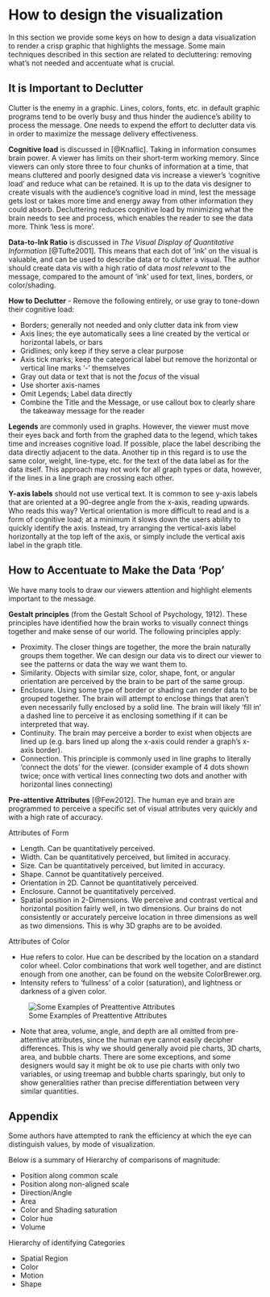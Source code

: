 # How to design the visualization

In this section we provide some keys on how to design a data visualization to render a crisp graphic that highlights the message.
Some main techniques described in this section are related to decluttering: removing what's not needed and accentuate what is crucial.

## It is Important to Declutter

Clutter is the enemy in a graphic. Lines, colors, fonts, etc. in default graphic programs tend to be overly busy and thus hinder the audience's ability to process the message. One needs to expend the effort to declutter data vis in order to maximize the message delivery effectiveness.

**Cognitive load** is discussed in [@Knaflic]. Taking in information consumes brain power. A viewer has limits on their short-term working memory. Since viewers can only store three to four chunks of information at a time, that means cluttered and poorly designed data vis increase a viewer's 'cognitive load' and reduce what can be retained. It is up to the data vis designer to create visuals with the audience's cognitive load in mind, lest the message gets lost or takes more time and energy away from other information they could absorb. Decluttering reduces cognitive load by minimizing what the brain needs to see and process, which enables the reader to see the data more. Think 'less is more'.

**Data-to-Ink Ratio** is discussed in *The Visual Display of Quantitative Information* [@Tufte2001]. This means that each dot of 'ink' on the visual is valuable, and can be used to describe data or to clutter a visual. The author should create data vis with a high ratio of data *most relevant* to the message, compared to the amount of 'ink' used for text, lines, borders, or color/shading.

**How to Declutter** - 	Remove the following entirely, or use gray to tone-down their cognitive load:

* Borders; generally not needed and only clutter data ink from view
* Axis lines; the eye automatically sees a line created by the vertical or horizontal labels, or bars
* Gridlines; only keep if they serve a clear purpose
* Axis tick marks; keep the categorical label but remove the horizontal or vertical line marks '-' themselves
* Gray out data or text that is not the *focus* of the visual 
* Use shorter axis-names
* Omit Legends; Label data directly
* Combine the Title and the Message, or use callout box to clearly share the takeaway message for the reader
		
**Legends** are commonly used in graphs. However, the viewer must move their eyes back and forth from the graphed data to the legend, which takes time and increases cognitive load. If possible, place the label describing the data directly adjacent to the data. Another tip in this regard is to use the same color, weight, line-type, etc. for the text of the data label as for the data itself. This approach may not work for all graph types or data, however, if the lines in a line graph are crossing each other. 

**Y-axis labels** should not use vertical text. It is common to see y-axis labels that are oriented at a 90-degree angle from the x-axis, reading upwards. Who reads this way? Vertical orientation is more difficult to read and is a form of cognitive load; at a minimum it slows down the users ability to quickly identify the axis. Instead, try arranging the vertical-axis label horizontally at the top left of the axis, or simply include the vertical axis label in the graph title.
		

## How to Accentuate to Make the Data ‘Pop’

We have many tools to draw our viewers attention and highlight elements important to the message.

**Gestalt principles** (from the Gestalt School of Psychology, 1912). These principles have identified how the brain works to visually connect things together and make sense of our world. The following principles apply:
	
* Proximity. The closer things are together, the more the brain naturally groups them together. We can design our data vis to direct our viewer to see the patterns or data the way we want them to.
* Similarity. Objects with similar size, color, shape, font, or angular orientation are perceived by the brain to be part of the same group. 
* Enclosure. Using some type of border or shading can render data to be grouped together. The brain will attempt to enclose things that aren't even necessarily fully enclosed by a solid line. The brain will likely 'fill in' a dashed line to perceive it as enclosing something if it can be interpreted that way. 
* Continuity.  The brain may perceive a border to exist when objects are lined up (e.g. bars lined up along the x-axis could render a graph's x-axis border).
* Connection. This principle is commonly used in line graphs to literally 'connect the dots' for the viewer. (consider example of 4 dots  shown twice; once with vertical lines connecting two dots and another with horizontal lines connecting)
	
**Pre-attentive Attributes** [@Few2012]. The human eye and brain are programmed to perceive a specific set of visual attributes very quickly and with a high rate of accuracy.
	
Attributes of Form

* Length. Can be quantitatively perceived.
* Width. Can be quantitatively perceived, but limited in accuracy.
* Size. Can be quantitatively perceived, but limited in accuracy.
* Shape. Cannot be quantitatively perceived.
* Orientation in 2D. Cannot be quantitatively perceived.
* Enclosure. Cannot be quantitatively perceived.
* Spatial position in 2-Dimensions. We perceive and contrast vertical and horizontal position fairly well, in two dimensions. Our brains do not consistently or accurately perceive location in three dimensions as well as two dimensions. This is why 3D graphs are to be avoided.
	
Attributes of Color

* Hue refers to color. Hue can be described by the location on a standard color wheel. Color combinations that work well together, and are distinct enough from one another, can be found on the website ColorBrewer.org.
* Intensity refers to 'fullness' of a color (saturation), and lightness or darkness of a given color.
		
![Some Examples of Preattentive Attributes](choosing_pics/PREATTENTIVE_ATTRIBUTES.png)

* Note that area, volume, angle, and depth are all omitted from pre-attentive attributes, since the human eye cannot easily decipher differences. This is why we should generally avoid pie charts, 3D charts, area, and bubble charts. There are some exceptions, and some designers would say it might be ok to use pie charts with only two variables, or using treemap and bubble charts sparingly, but only to show generalities rather than precise differentiation between very similar quantities.

## Appendix

Some authors have attempted to rank the efficiency at which the eye can distinguish values, by mode of visualization.

Below is a summary of Hierarchy of comparisons of magnitude:

* Position along common scale
* Position along non-aligned scale
* Direction/Angle
* Area
* Color and Shading saturation
* Color hue
* Volume

Hierarchy of identifying Categories

* Spatial Region
* Color
* Motion
* Shape
